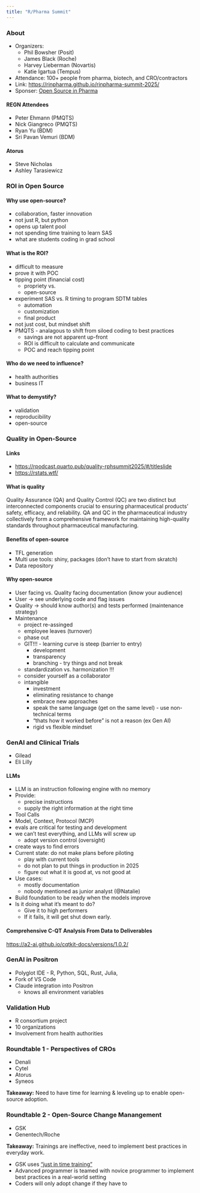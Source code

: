 ```yaml
---
title: "R/Pharma Summit"
---
```


### About

  - Organizers:
    - Phil Bowsher (Posit)
    - James Black (Roche)
    - Harvey Lieberman (Novartis)
    - Katie Igartua (Tempus)
  - Attendance: 100+ people from pharma, biotech, and CRO/contractors
  - Link: [https://rinpharma.github.io/rinpharma-summit-2025/](https://rinpharma.github.io/rinpharma-summit-2025/)
  - Sponser: [Open Source in Pharma](https://opensourceinpharma.com/)

#### REGN Attendees

  - Peter Ehmann (PMQTS)
  - Nick Giangreco (PMQTS)
  - Ryan Yu (BDM)
  - Sri Pavan Vemuri (BDM)

#### Atorus

  - Steve Nicholas
  - Ashley Tarasiewicz

### ROI in Open Source

#### Why use open-source?

  - collaboration, faster innovation
  - not just R, but python
  - opens up talent pool
  - not spending time training to learn SAS
  - what are students coding in grad school
  
#### What is the ROI?

  - difficult to measure
  - prove it with POC
  - tipping point (financial cost)
    - propriety vs.
    - open-source
  - experiment SAS vs. R timing to program SDTM tables 
    - automation
    - customization
    - final product
  - not just cost, but mindset shift
  - PMQTS - analagous to shift from siloed coding to best practices
    - savings are not apparent up-front
    - ROI is difficult to calculate and communicate
    - POC and reach tipping point
    
#### Who do we need to influence?

  - health authorities
  - business IT

#### What to demystify?

  - validation
  - reproducibility
  - open-source

### Quality in Open-Source

#### Links

  - [https://rpodcast.quarto.pub/quality-rphsummit2025/#/titleslide](https://rpodcast.quarto.pub/quality-rphsummit2025/#/titleslide)
  - [https://rstats.wtf/](https://rstats.wtf/)

#### What is quality

Quality Assurance (QA) and Quality Control (QC) are two distinct but interconnected components
crucial to ensuring pharmaceutical products' safety, efficacy, and reliability. QA and QC in the
pharmaceutical industry collectively form a comprehensive framework for maintaining high-quality
standards throughout pharmaceutical manufacturing.

#### Benefits of open-source

  - TFL generation
  - Multi use tools: shiny, packages (don't have to start from skratch)
  - Data repository

#### Why open-source

  - User facing vs. Quality facing documentation (know your audience)
  - User -> see underlying code and flag issues
  - Quality -> should know author(s) and tests performed (maintenance strategy)
  - Maintenance
    - project re-assinged
    - employee leaves (turnover)
    - phase out
    - GIT!!! - learning curve is steep (barrier to entry)
      - development
      - transparency
      - branching - try things and not break
    - standardization vs. harmonization !!!
    - consider yourself as a collaborator
    - intangible
      - investment
      - eliminating resistance to change
      - embrace new approaches
      - speak the same language (get on the same level) - use non-technical terms
      - "thats how it worked before" is not a reason (ex Gen AI)
      - rigid vs flexible mindset

### GenAI and Clinical Trials

  - Gilead
  - Eli Lilly
  
#### LLMs

  - LLM is an instruction following engine with no memory
  - Provide:
    - precise instructions
    - supply the right information at the right time
  - Tool Calls
  - Model, Context, Protocol (MCP)
  - evals are critical for testing and development
  - we can't test everything, and LLMs will screw up
    - adopt version control (oversight)
  - create ways to find errors
  - Current state: do not make plans before piloting 
    - play with current tools
    - do not plan to put things in production in 2025
    - figure out what it is good at, vs not good at
  - Use cases:
    - mostly documentation
    - nobody mentioned as junior analyst (@Natalie)
  - Build foundation to be ready when the models improve
  - Is it doing what it's meant to do?
    - Give it to high performers
    - If it fails, it will get shut down early.
  
#### Comprehensive C-QT Analysis From Data to Deliverables

[https://a2-ai.github.io/cqtkit-docs/versions/1.0.2/](https://a2-ai.github.io/cqtkit-docs/versions/1.0.2/)

### GenAI in Positron

  - Polyglot IDE - R, Python, SQL, Rust, Julia, 
  - Fork of VS Code
  - Claude integration into Positron
    - knows all environment variables
  
### Validation Hub

  - R consortium project
  - 10 organizations
  - Involvement from health authorities

### Roundtable 1 - Perspectives of CROs

  - Denali
  - Cytel
  - Atorus
  - Syneos
  
**Takeaway:** Need to have time for learning & leveling up to enable open-source adoption.
  
### Roundtable 2 - Open-Source Change Manangement

  - GSK
  - Genentech/Roche
  
**Takeaway:** Trainings are ineffective, need to implement best practices in everyday work.

  - GSK uses ["just in time training"](https://en.wikipedia.org/wiki/Just-in-time_learning)
  - Advanced programmer is teamed with novice programmer to implement best practices in a real-world setting
  - Coders will only adopt change if they have to
